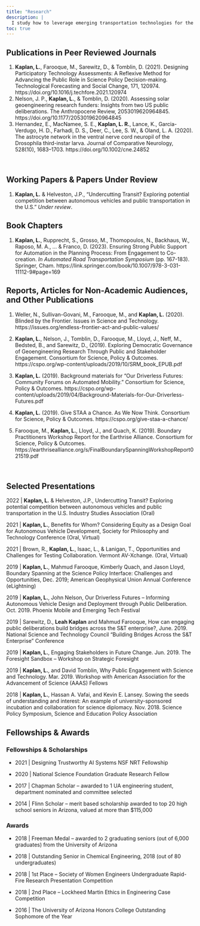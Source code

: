 ```yaml
---
title: "Research"
description: |
  I study how to leverage emerging transportation technologies for the benefit of, rather than detriment to, society.
toc: true
---
```


## Publications in Peer Reviewed Journals

1.  **Kaplan, L.**, Farooque, M., Sarewitz, D., & Tomblin, D. (2021). Designing Participatory Technology Assessments: A Reflexive Method for Advancing the Public Role in Science Policy Decision-making. Technological Forecasting and Social Change, 171, 120974. https://doi.org/10.1016/j.techfore.2021.120974
2.  Nelson, J. P., **Kaplan, L.**, & Tomblin, D. (2020). Assessing solar geoengineering research funders: Insights from two US public deliberations. The Anthropocene Review, 2053019620964845. https://doi.org/10.1177/2053019620964845
3.  Hernandez, E., MacNamee, S. E., **Kaplan, L. R.**, Lance, K., Garcia-Verdugo, H. D., Farhadi, D. S., Deer, C., Lee, S. W., & Oland, L. A. (2020). The astrocyte network in the ventral nerve cord neuropil of the Drosophila third-instar larva. Journal of Comparative Neurology, 528(10), 1683--1703. https://doi.org/10.1002/cne.24852

<br>

## Working Papers & Papers Under Review

1.  **Kaplan, L.** & Helveston, J.P., "Undercutting Transit? Exploring potential competition between autonomous vehicles and public transportation in the U.S." *Under review*.

## Book Chapters

1.  **Kaplan, L.**, Rupprecht, S., Grosso, M., Thomopoulos, N., Backhaus, W., Raposo, M. A., ... & Franco, D. (2023). Ensuring Strong Public Support for Automation in the Planning Process: From Engagement to Co-creation. *In Automated Road Transportation Symposium* (pp. 167-183). Springer, Cham. https://link.springer.com/book/10.1007/978-3-031-11112-9#page=169

## Reports, Articles for Non-Academic Audiences, and Other Publications

1.  Weller, N., Sullivan-Govani, M., Farooque, M., and **Kaplan, L.** (2020). Blinded by the Frontier. Issues in Science and Technology. https://issues.org/endless-frontier-act-and-public-values/

2.  **Kaplan, L.**, Nelson, J., Tomblin, D., Farooque, M., Lloyd, J., Neff, M., Bedsted, B., and Sarewitz, D., (2019). Exploring Democratic Governance of Geoengineering Research Through Public and Stakeholder Engagement. Consortium for Science, Policy & Outcomes. https://cspo.org/wp-content/uploads/2019/10/SRM_book_EPUB.pdf

3.  **Kaplan, L.** (2019). Background materials for "Our Driverless Futures: Community Forums on Automated Mobility." Consortium for Science, Policy & Outcomes. https://cspo.org/wp-content/uploads/2019/04/Background-Materials-for-Our-Driverless-Futures.pdf

4.  **Kaplan, L.** (2019). Give STAA a Chance. As We Now Think. Consortium for Science, Policy & Outcomes. https://cspo.org/give-staa-a-chance/

5.  Farooque, M., **Kaplan, L.**, Lloyd, J., and Quach, K. (2019). Boundary Practitioners Workshop Report for the Earthrise Alliance. Consortium for Science, Policy & Outcomes. https://earthrisealliance.org/s/FinalBoundarySpanningWorkshopReport021519.pdf

<br>

## Selected Presentations

2022 \| **Kaplan, L.** & Helveston, J.P., Undercutting Transit? Exploring potential competition between autonomous vehicles and public transportation in the U.S. Industry Studies Association (Oral)

2021 \| **Kaplan, L.**, Benefits for Whom? Considering Equity as a Design Goal for Autonomous Vehicle Development, Society for Philosophy and Technology Conference (Oral, Virtual)

2021 \| Brown, R., **Kaplan, L.**, Isaac, L., & Lanigan, T., Opportunities and Challenges for Testing Collaboration. Vermont AV-Xchange. (Oral, Virtual)

2019 \| **Kaplan, L.**, Mahmud Farooque, Kimberly Quach, and Jason Lloyd, Boundary Spanning at the Science Policy Interface: Challenges and Opportunities, Dec. 2019; American Geophysical Union Annual Conference (eLightning)

2019 \| **Kaplan, L.**, John Nelson, Our Driverless Futures -- Informing Autonomous Vehicle Design and Deployment through Public Deliberation. Oct. 2019. Phoenix Mobile and Emerging Tech Festival

2019 \| Sarewitz, D., **Leah Kaplan** and Mahmud Farooque, How can engaging public deliberations build bridges across the S&T enterprise?, June. 2019. National Science and Technology Council "Building Bridges Across the S&T Enterprise" Conference

2019 \| **Kaplan, L.**, Engaging Stakeholders in Future Change. Jun. 2019. The Foresight Sandbox -- Workshop on Strategic Foresight

2019 \| **Kaplan, L.**, and David Tomblin, Why Public Engagement with Science and Technology. Mar. 2019. Workshop with American Association for the Advancement of Science (AAAS) Fellows

2018 \| **Kaplan, L.**, Hassan A. Vafai, and Kevin E. Lansey. Sowing the seeds of understanding and interest: An example of university-sponsored incubation and collaboration for science diplomacy. Nov. 2018. Science Policy Symposium, Science and Education Policy Association

## Fellowships & Awards

### Fellowships & Scholarships

-   2021 \| Designing Trustworthy AI Systems NSF NRT Fellowship

-   2020 \| National Science Foundation Graduate Research Fellow

-   2017 \| Chapman Scholar -- awarded to 1 UA engineering student, department nominated and committee selected

-   2014 \| Flinn Scholar -- merit based scholarship awarded to top 20 high school seniors in Arizona, valued at more than \$115,000

### Awards

-   2018 \| Freeman Medal -- awarded to 2 graduating seniors (out of 6,000 graduates) from the University of Arizona

-   2018 \| Outstanding Senior in Chemical Engineering, 2018 (out of 80 undergraduates)

-   2018 \| 1st Place -- Society of Women Engineers Undergraduate Rapid-Fire Research Presentation Competition

-   2018 \| 2nd Place -- Lockheed Martin Ethics in Engineering Case Competition

-   2016 \| The University of Arizona Honors College Outstanding Sophomore of the Year
